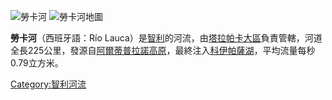 [[File:Valle_del_río_Lauca,_Región_de_Arica_y_Parinacota.JPG|勞卡河]]
[[Image:Río-lauca.svg|勞卡河地圖]]

'''勞卡河'''（西班牙語：Río Lauca）是[[智利|智利]]的河流，由[[塔拉帕卡大區|塔拉帕卡大區]]負責管轄，河道全長225公里，發源自[[阿爾蒂普拉諾高原|阿爾蒂普拉諾高原]]，最終注入[[科伊帕薩湖|科伊帕薩湖]]，平均流量每秒0.79立方米。

{{Chile-geo-stub}}
[[Category:智利河流|Category:智利河流]]